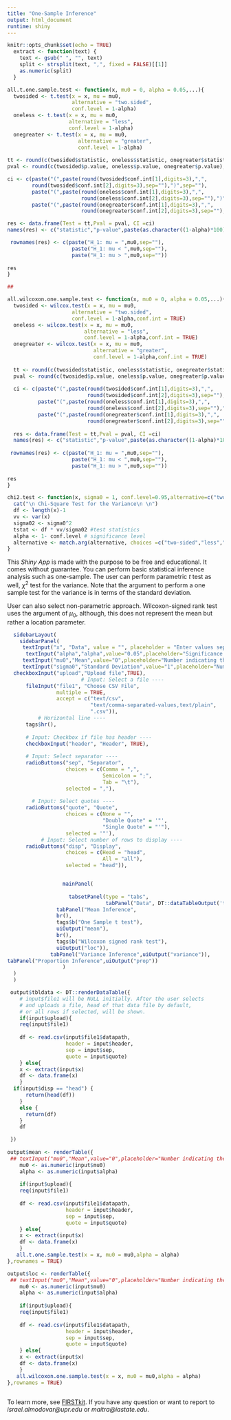 ```yaml
---
title: "One-Sample Inference"
output: html_document
runtime: shiny
---
```


```r
knitr::opts_chunk$set(echo = TRUE)
  extract <- function(text) {
    text <- gsub(" ", "", text)
    split <- strsplit(text, ",", fixed = FALSE)[[1]]
    as.numeric(split)
  }

all.t.one.sample.test <- function(x, mu0 = 0, alpha = 0.05,...){
  twosided <- t.test(x = x, mu = mu0, 
                     alternative = "two.sided",
                     conf.level = 1-alpha)
  oneless <- t.test(x = x, mu = mu0, 
                    alternative = "less",
                    conf.level = 1-alpha)
  onegreater <- t.test(x = x, mu = mu0, 
                       alternative = "greater",
                       conf.level = 1-alpha)
  
tt <- round(c(twosided$statistic, oneless$statistic, onegreater$statistic),digits=3)
pval <- round(c(twosided$p.value, oneless$p.value, onegreater$p.value),digits = 3) 

ci <- c(paste("(",paste(round(twosided$conf.int[1],digits=3),",",
        round(twosided$conf.int[2],digits=3),sep=""),")",sep=""),
        paste("(",paste(round(oneless$conf.int[1],digits=3),",",
                        round(oneless$conf.int[2],digits=3),sep=""),")",sep=""),
        paste("(",paste(round(onegreater$conf.int[1],digits=3),",",
                        round(onegreater$conf.int[2],digits=3),sep=""),")",sep=""))

res <- data.frame(Test = tt,Pval = pval, CI =ci)
names(res) <- c("statistic","p-value",paste(as.character((1-alpha)*100),"% CI",sep=""))

 rownames(res) <- c(paste("H_1: mu = ",mu0,sep=""),
                     paste("H_1: mu < ",mu0,sep=""),
                     paste("H_1: mu > ",mu0,sep=""))
 
res
}

##

all.wilcoxon.one.sample.test <- function(x, mu0 = 0, alpha = 0.05,...){
  twosided <- wilcox.test(x = x, mu = mu0, 
                     alternative = "two.sided",
                     conf.level = 1-alpha,conf.int = TRUE)
  oneless <- wilcox.test(x = x, mu = mu0, 
                         alternative = "less",
                         conf.level = 1-alpha,conf.int = TRUE)
  onegreater <- wilcox.test(x = x, mu = mu0, 
                            alternative = "greater",
                            conf.level = 1-alpha,conf.int = TRUE)
  
  tt <- round(c(twosided$statistic, oneless$statistic, onegreater$statistic),digits=3)
  pval <- round(c(twosided$p.value, oneless$p.value, onegreater$p.value),digits = 3) 
  
  ci <- c(paste("(",paste(round(twosided$conf.int[1],digits=3),",",
                          round(twosided$conf.int[2],digits=3),sep=""),")",sep=""),
          paste("(",paste(round(oneless$conf.int[1],digits=3),",",
                          round(oneless$conf.int[2],digits=3),sep=""),")",sep=""),
          paste("(",paste(round(onegreater$conf.int[1],digits=3),",",
                          round(onegreater$conf.int[2],digits=3),sep=""),")",sep=""))
  
  res <- data.frame(Test = tt,Pval = pval, CI =ci)
  names(res) <- c("statistic","p-value",paste(as.character((1-alpha)*100),"% CI",sep=""))
  
 rownames(res) <- c(paste("H_1: mu = ",mu0,sep=""),
                     paste("H_1: mu < ",mu0,sep=""),
                     paste("H_1: mu > ",mu0,sep=""))
 
res
}

chi2.test <- function(x, sigma0 = 1, conf.level=0.95,alternative=c("two-sided","less","greater")){
  cat("\n Chi-Square Test for the Variance\n \n")
  df <- length(x)-1
  vv <- var(x)
  sigma02 <- sigma0^2
  tstat <- df * vv/sigma02 #test statistics
  alpha <- 1- conf.level # significance level
  alternative <- match.arg(alternative, choices =c("two-sided","less","greater"))
}


```

This *Shiny App* is made with the purpose to be free and educational. It comes without guarantee. You can perform basic statistical inference analysis such as one-sample. The user can perform parametric *t* test as well, $\chi^2$ test for the variance. Note that the argument to perform a one sample test for the variance is in terms of the standard deviation. 

User can also select non-parametric approach. Wilcoxon-signed rank test uses the argument of $\mu_0$, although, this does not represent the mean but rather a location parameter. 


```r

  sidebarLayout(
    sidebarPanel(
     textInput("x", "Data", value = "", placeholder = "Enter values separated by a comma, e.g. 1, 2, 3, etc."),
      textInput("alpha","alpha",value="0.05",placeholder="Significance level"),
     textInput("mu0","Mean",value="0",placeholder="Number indicating the true value of the mean "),
     textInput("sigma0","Standard Deviation",value="1",placeholder="Number indicating the true value of the standard deviation"),
  checkboxInput("upload","Upload file",TRUE),  
                        # Input: Select a file ----
      fileInput("file1", "Choose CSV File",
                multiple = TRUE,
                accept = c("text/csv",
                           "text/comma-separated-values,text/plain",
                           ".csv")),
          # Horizontal line ----
      tags$hr(),
      
      # Input: Checkbox if file has header ----
      checkboxInput("header", "Header", TRUE),
      
      # Input: Select separator ----
      radioButtons("sep", "Separator",
                   choices = c(Comma = ",",
                               Semicolon = ";",
                               Tab = "\t"),
                   selected = ","),
      
        # Input: Select quotes ----
      radioButtons("quote", "Quote",
                   choices = c(None = "",
                               "Double Quote" = '"',
                               "Single Quote" = "'"),
                   selected = '"'),
           # Input: Select number of rows to display ----
      radioButtons("disp", "Display",
                   choices = c(Head = "head",
                               All = "all"),
                   selected = "head")),


                  mainPanel(
                    
                    tabsetPanel(type = "tabs",
                                tabPanel("Data", DT::dataTableOutput('tbldata')), # Data 
                tabPanel("Mean Inference",
                br(),
                tags$b("One Sample t test"),
                uiOutput("mean"),
                br(),
                tags$b("Wilcoxon signed rank test"),
                uiOutput("loc")),
              tabPanel("Variance Inference",uiOutput("variance")),
tabPanel("Proportion Inference",uiOutput("prop"))
                  )
  )
  )

 output$tbldata <- DT::renderDataTable({
    # input$file1 will be NULL initially. After the user selects
    # and uploads a file, head of that data file by default,
    # or all rows if selected, will be shown.
    if(input$upload){
    req(input$file1)
    
    df <- read.csv(input$file1$datapath,
                   header = input$header,
                   sep = input$sep,
                   quote = input$quote)
    } else{
    x <- extract(input$x)
    df <- data.frame(x)
    }
  if(input$disp == "head") {
      return(head(df))
    }
    else {
      return(df)
    }
    df

 })
 
output$mean <- renderTable({
 ## textInput("mu0","Mean",value="0",placeholder="Number indicating the true value of the mean ")
    mu0 <- as.numeric(input$mu0)
    alpha <- as.numeric(input$alpha)
  
    if(input$upload){
    req(input$file1)
    
    df <- read.csv(input$file1$datapath,
                   header = input$header,
                   sep = input$sep,
                   quote = input$quote)
    } else{
    x <- extract(input$x)
    df <- data.frame(x)
    }
   all.t.one.sample.test(x = x, mu0 = mu0,alpha = alpha)
},rownames = TRUE)

output$loc <- renderTable({
 ## textInput("mu0","Mean",value="0",placeholder="Number indicating the true value of the mean ")
    mu0 <- as.numeric(input$mu0)
    alpha <- as.numeric(input$alpha)
  
    if(input$upload){
    req(input$file1)
    
    df <- read.csv(input$file1$datapath,
                   header = input$header,
                   sep = input$sep,
                   quote = input$quote)
    } else{
    x <- extract(input$x)
    df <- data.frame(x)
    }
   all.wilcoxon.one.sample.test(x = x, mu0 = mu0,alpha = alpha)
},rownames = TRUE)
  
```


To learn more, see [FIRSTkit](https://github.com/ialmodovar/FIRSTkit). If you have any question or want to report to *israel.almodovar@upr.edu* or *maitra@iastate.edu*. 
